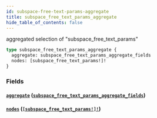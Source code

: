 ```yaml
---
id: subspace-free-text-params-aggregate
title: subspace_free_text_params_aggregate
hide_table_of_contents: false
---
```


aggregated selection of "subspace_free_text_params"

```graphql
type subspace_free_text_params_aggregate {
  aggregate: subspace_free_text_params_aggregate_fields
  nodes: [subspace_free_text_params!]!
}
```

### Fields

#### [`aggregate`](#) ([`subspace_free_text_params_aggregate_fields`](../objects/subspace-free-text-params-aggregate-fields))

#### [`nodes`](#) ([`[subspace_free_text_params!]!`](../objects/subspace-free-text-params))
